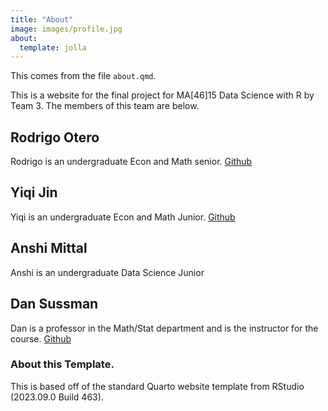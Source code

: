 ```yaml
---
title: "About"
image: images/profile.jpg
about:
  template: jolla
---
```



This comes from the file `about.qmd`.

This is a website for the final project for MA[46]15 Data Science with R by Team 3.
The members of this team are below.

## Rodrigo Otero

Rodrigo is an undergraduate Econ and Math senior.
[Github](https://github.com/jrodrigo-o)

## Yiqi Jin

Yiqi is an undergraduate Econ and Math Junior.
[Github](https://github.com/YiqiJin17)

## Anshi Mittal
Anshi is an undergraduate Data Science Junior

## Dan Sussman

Dan is a professor in the Math/Stat department and is the instructor for the course. [Github](https://github.com/dpmcsuss)

<!-- Please leave in the information below -->

### About this Template.

This is based off of the standard Quarto website template from RStudio (2023.09.0 Build 463).
